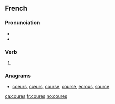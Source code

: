 ==French==

===Pronunciation===
* {{IPA|/kuʁ/|lang=fr}}
* {{homophones|lang=fr|cour|coure|courent|courre|cours|court|courts}}

===Verb===
{{fr-verb-form}}

# {{inflection of|courir||2|s|pres|subj|lang=fr}}

===Anagrams===
* [[coeurs#French|coeurs]], [[cœurs#French|cœurs]], [[course#French|course]], [[coursé#French|coursé]], [[écrous#French|écrous]], [[source#French|source]]

[[ca:coures]]
[[fr:coures]]
[[no:coures]]
